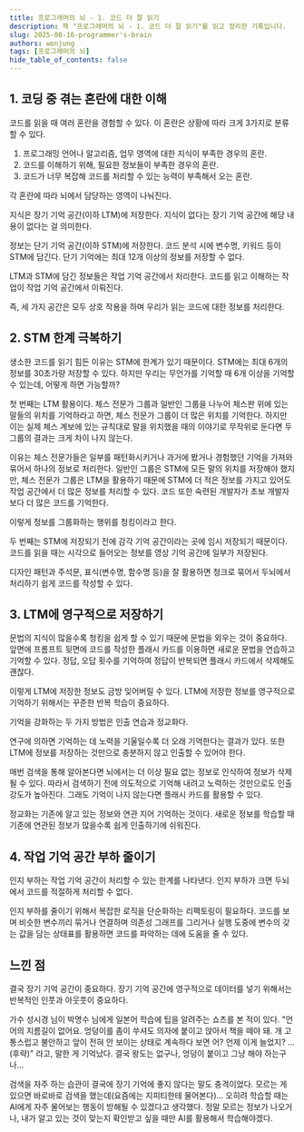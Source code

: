 ```yaml
---
title: 프로그래머의 뇌 - 1. 코드 더 잘 읽기
description: 책 "프로그래머의 뇌 - 1. 코드 더 잘 읽기"를 읽고 정리한 기록입니다.
slug: 2025-08-16-programmer's-brain
authors: wonjung
tags: [프로그래머의 뇌]
hide_table_of_contents: false
---
```



<ImageWrapper
  src="/blog/dev/2025-08-10-programmer's-brain/book.png"
  alt="프로그래머의 뇌 책 표지"
  height="400px"
/>

## 1. 코딩 중 겪는 혼란에 대한 이해

코드를 읽을 때 여러 혼란을 경험할 수 있다.
이 혼란은 상황에 따라 크게 3가지로 분류할 수 있다.

1. 프로그래밍 언어나 알고리즘, 업무 영역에 대한 지식이 부족한 경우의 혼란.
2. 코드를 이해하기 위해, 필요한 정보들이 부족한 경우의 혼란.
3. 코드가 너무 복잡해 코드를 처리할 수 있는 능력이 부족해서 오는 혼란.

각 혼란에 따라 뇌에서 담당하는 영역이 나눠진다.

지식은 장기 기억 공간(이하 LTM)에 저장한다.
지식이 없다는 장기 기억 공간에 해당 내용이 없다는 걸 의미한다.

정보는 단기 기억 공간(이하 STM)에 저장한다.
코드 분석 시에 변수명, 키워드 등이 STM에 담긴다.
단기 기억에는 최대 12개 이상의 정보를 저장할 수 없다.

<ImageWrapper
  src="/blog/dev/2025-08-10-programmer's-brain/brain.png"
  alt="코드를 읽을 때 뇌의 처리영역을 그린 그림"
  width="90%"
/>

LTM과 STM에 담긴 정보들은 작업 기억 공간에서 처리한다.
코드를 읽고 이해하는 작업이 작업 기억 공간에서 이뤄진다.

즉, 세 가지 공간은 모두 상호 작용을 하며 우리가 읽는 코드에 대한 정보를 처리한다.

## 2. STM 한계 극복하기

생소한 코드를 읽기 힘든 이유는 STM에 한계가 있기 때문이다.
STM에는 최대 6개의 정보를 30초가량 저장할 수 있다.
하지만 우리는 무언가를 기억할 때 6개 이상을 기억할 수 있는데, 어떻게 하면 가능할까?

첫 번째는 LTM 활용이다.
체스 전문가 그룹과 일반인 그룹을 나누어 체스판 위에 있는 말들의 위치를 기억하라고 하면, 체스 전문가 그룹이 더 많은 위치를 기억한다.
하지만 이는 실제 체스 계보에 있는 규칙대로 말을 위치했을 때의 이야기로 무작위로 둔다면 두 그룹의 결과는 크게 차이 나지 않는다.

이유는 체스 전문가들은 일부를 패턴화시키거나 과거에 봤거나 경험했던 기억을 가져와 묶어서 하나의 정보로 처리한다.
일반인 그룹은 STM에 모든 말의 위치를 저장해야 했지만, 체스 전문가 그룹은 LTM을 활용하기 때문에 STM에 더 적은 정보를 가지고 있어도 작업 공간에서 더 많은 정보를 처리할 수 있다.
코드 또한 숙련된 개발자가 초보 개발자보다 더 많은 코드를 기억한다.

이렇게 정보를 그룹화하는 행위를 청킹이라고 한다.

두 번째는 STM에 저장되기 전에 감각 기억 공간이라는 곳에 임시 저장되기 때문이다.
코드를 읽을 때는 시각으로 들어오는 정보를 영상 기억 공간에 일부가 저장된다.

디자인 패턴과 주석문, 표식(변수명, 함수명 등)을 잘 활용하면 청크로 묶어서 두뇌에서 처리하기 쉽게 코드를 작성할 수 있다.

## 3. LTM에 영구적으로 저장하기

문법의 지식이 많을수록 청킹을 쉽게 할 수 있기 때문에 문법을 외우는 것이 중요하다.
앞면에 프롬프트 뒷면에 코드를 작성한 플래시 카드를 이용하면 새로운 문법을 연습하고 기억할 수 있다.
정답, 오답 횟수를 기억하여 정답이 반복되면 플래시 카드에서 삭제해도 괜찮다.

이렇게 LTM에 저장한 정보도 금방 잊어버릴 수 있다.
LTM에 저장한 정보를 영구적으로 기억하기 위해서는 꾸준한 반복 학습이 중요하다.

기억을 강화하는 두 가지 방법은 인출 연습과 정교화다.

연구에 의하면 기억하는 데 노력을 기울일수록 더 오래 기억한다는 결과가 있다.
또한 LTM에 정보를 저장하는 것만으로 충분하지 않고 인출할 수 있어야 한다.

매번 검색을 통해 알아본다면 뇌에서는 더 이상 필요 없는 정보로 인식하여 정보가 삭제될 수 있다.
따라서 검색하기 전에 의도적으로 기억해 내려고 노력하는 것만으로도 인출 강도가 높아진다.
그래도 기억이 나지 않는다면 플래시 카드를 활용할 수 있다.

정교화는 기존에 알고 있는 정보와 연관 지어 기억하는 것이다.
새로운 정보를 학습할 때 기존에 연관된 정보가 많을수록 쉽게 인출하기에 쉬워진다.

## 4. 작업 기억 공간 부하 줄이기

인지 부하는 작업 기억 공간이 처리할 수 있는 한계를 나타낸다.
인지 부하가 크면 두뇌에서 코드를 적절하게 처리할 수 없다.

인지 부하를 줄이기 위해서 복잡한 로직을 단순화하는 리팩토링이 필요하다.
코드를 보며 비슷한 변수끼리 묶거나 연결하며 의존성 그래프를 그리거나 실행 도중에 변수의 갖는 값을 담는 상태표를 활용하면 코드를 파악하는 데에 도움을 줄 수 있다.

## 느낀 점

결국 장기 기억 공간이 중요하다.
장기 기억 공간에 영구적으로 데이터를 넣기 위해서는 반복적인 인풋과 아웃풋이 중요하다.

가수 성시경 님이 박명수 님에게 일본어 학습에 팁을 알려주는 쇼츠를 본 적이 있다.
"언어의 지름길이 없어요. 엉덩이를 좀이 쑤셔도 의자에 붙이고 앉아서 책을 떼야 돼. 개 고통스럽고 불안하고 앞이 전혀 안 보이는 상태로 계속하다 보면 어? 언제 이게 늘었지? ...(후략)"
라고, 말한 게 기억났다.
결국 왕도는 없구나, 엉덩이 붙이고 그냥 해야 하는구나...

검색을 자주 하는 습관이 결국에 장기 기억에 좋지 않다는 말도 충격이었다.
모르는 게 있으면 바로바로 검색을 했는데(요즘에는 지피티한테 물어본다)...
오히려 학습할 때는 AI에게 자주 물어보는 행동이 방해될 수 있겠다고 생각했다.
정말 모르는 정보가 나오거나, 내가 알고 있는 것이 맞는지 확인받고 싶을 때만 AI를 활용해서 학습해야겠다.
